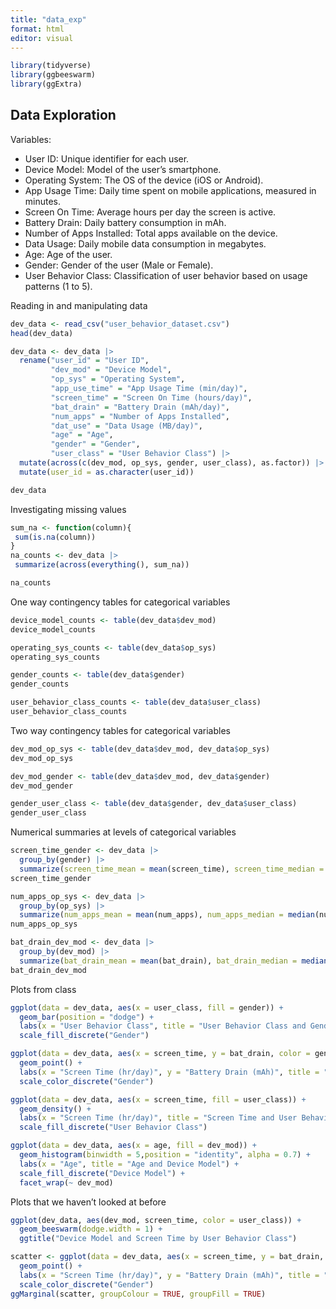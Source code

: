 ```yaml
---
title: "data_exp"
format: html
editor: visual
---
```


```r
library(tidyverse)
library(ggbeeswarm)
library(ggExtra)
```

## Data Exploration

Variables:

-   User ID: Unique identifier for each user.
-   Device Model: Model of the user's smartphone.
-   Operating System: The OS of the device (iOS or Android).
-   App Usage Time: Daily time spent on mobile applications, measured in minutes.
-   Screen On Time: Average hours per day the screen is active.
-   Battery Drain: Daily battery consumption in mAh.
-   Number of Apps Installed: Total apps available on the device.
-   Data Usage: Daily mobile data consumption in megabytes.
-   Age: Age of the user.
-   Gender: Gender of the user (Male or Female).
-   User Behavior Class: Classification of user behavior based on usage patterns (1 to 5).

Reading in and manipulating data

```r
dev_data <- read_csv("user_behavior_dataset.csv")
head(dev_data)

dev_data <- dev_data |>
  rename("user_id" = "User ID",
         "dev_mod" = "Device Model", 
         "op_sys" = "Operating System",
         "app_use_time" = "App Usage Time (min/day)",
         "screen_time" = "Screen On Time (hours/day)",
         "bat_drain" = "Battery Drain (mAh/day)",
         "num_apps" = "Number of Apps Installed",
         "dat_use" = "Data Usage (MB/day)",
         "age" = "Age",
         "gender" = "Gender",
         "user_class" = "User Behavior Class") |>
  mutate(across(c(dev_mod, op_sys, gender, user_class), as.factor)) |>
  mutate(user_id = as.character(user_id))

dev_data
```

Investigating missing values

```r
sum_na <- function(column){
 sum(is.na(column))
}
na_counts <- dev_data |>
 summarize(across(everything(), sum_na))

na_counts
```

One way contingency tables for categorical variables

```r
device_model_counts <- table(dev_data$dev_mod)
device_model_counts

operating_sys_counts <- table(dev_data$op_sys)
operating_sys_counts

gender_counts <- table(dev_data$gender)
gender_counts

user_behavior_class_counts <- table(dev_data$user_class)
user_behavior_class_counts
```

Two way contingency tables for categorical variables

```r
dev_mod_op_sys <- table(dev_data$dev_mod, dev_data$op_sys)
dev_mod_op_sys

dev_mod_gender <- table(dev_data$dev_mod, dev_data$gender)
dev_mod_gender

gender_user_class <- table(dev_data$gender, dev_data$user_class)
gender_user_class
```

Numerical summaries at levels of categorical variables

```r
screen_time_gender <- dev_data |>
  group_by(gender) |>
  summarize(screen_time_mean = mean(screen_time), screen_time_median = median(screen_time),  screen_time_sd = sd(screen_time))
screen_time_gender

num_apps_op_sys <- dev_data |>
  group_by(op_sys) |>
  summarize(num_apps_mean = mean(num_apps), num_apps_median = median(num_apps), num_apps_sd = sd(num_apps))
num_apps_op_sys

bat_drain_dev_mod <- dev_data |>
  group_by(dev_mod) |>
  summarize(bat_drain_mean = mean(bat_drain), bat_drain_median = median(bat_drain), bat_drain_sd = sd(bat_drain))
bat_drain_dev_mod
```

Plots from class

```r
ggplot(data = dev_data, aes(x = user_class, fill = gender)) +
  geom_bar(position = "dodge") +
  labs(x = "User Behavior Class", title = "User Behavior Class and Gender") + 
  scale_fill_discrete("Gender")

ggplot(data = dev_data, aes(x = screen_time, y = bat_drain, color = gender)) +
  geom_point() +
  labs(x = "Screen Time (hr/day)", y = "Battery Drain (mAh)", title = "Screen Time and Battery Drain by Gender") +
  scale_color_discrete("Gender")

ggplot(data = dev_data, aes(x = screen_time, fill = user_class)) +
  geom_density() +
  labs(x = "Screen Time (hr/day)", title = "Screen Time and User Behavior Class") +
  scale_fill_discrete("User Behavior Class")

ggplot(data = dev_data, aes(x = age, fill = dev_mod)) +
  geom_histogram(binwidth = 5,position = "identity", alpha = 0.7) +
  labs(x = "Age", title = "Age and Device Model") +
  scale_fill_discrete("Device Model") +
  facet_wrap(~ dev_mod)
```

Plots that we haven't looked at before

```r
ggplot(dev_data, aes(dev_mod, screen_time, color = user_class)) + 
  geom_beeswarm(dodge.width = 1) +
  ggtitle("Device Model and Screen Time by User Behavior Class")

scatter <- ggplot(data = dev_data, aes(x = screen_time, y = bat_drain, color = gender)) +
  geom_point() +
  labs(x = "Screen Time (hr/day)", y = "Battery Drain (mAh)", title = "Screen Time and Battery Drain by Gender") +
  scale_color_discrete("Gender")
ggMarginal(scatter, groupColour = TRUE, groupFill = TRUE)
```
